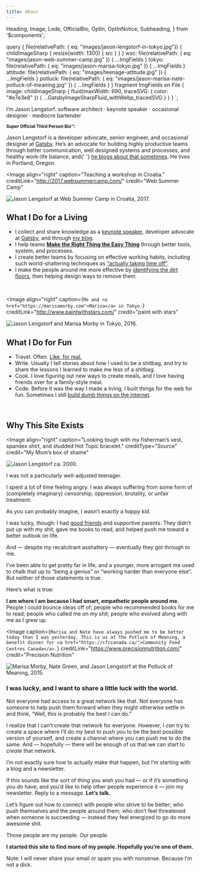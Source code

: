 ```yaml
---
title: About
---
```


  Heading,
  Image,
  Lede,
  OfficialBio,
  OptIn,
  OptInNotice,
  Subheading,
} from '$components';

  query {
    file(relativePath: { eq: "images/jason-lengstorf-in-tokyo.jpg"}) {
      childImageSharp {
        resize(width: 1300) {
          src
        }
      }
    }
    wsc: file(relativePath: { eq: "images/jason-web-summer-camp.jpg" }) {
      ...ImgFields
    }
    tokyo: file(relativePath: { eq: "images/jason-marisa-tokyo.jpg" }) {
      ...ImgFields
    }
    attitude: file(relativePath: { eq: "images/teenage-attitude.jpg" }) {
      ...ImgFields
    }
    potluck: file(relativePath: { eq: "images/jason-marisa-nate-potluck-of-meaning.jpg" }) {
      ...ImgFields
    }
  }
  fragment ImgFields on File {
    image: childImageSharp {
      fluid(maxWidth: 690, traceSVG: { color: "#e7e3e8" }) {
        ...GatsbyImageSharpFluid_withWebp_tracedSVG
      }
    }
  }
`;

<Beard />

<Heading>I’m Jason Lengstorf.</Heading>
<Subheading>
  software architect · keynote speaker · occasional designer · mediocre bartender
</Subheading>

<OfficialBio>
  <p>
    <strong>
      <small>Super Official Third Person Bio™:</small>
    </strong>
  </p>
  <Lede>
    Jason Lengstorf is a developer advocate, senior engineer, and occasional
    designer at <a href="https://gatsbyjs.org">Gatsby</a>. He’s an advocate for
    building highly productive teams through better communication, well designed
    systems and processes, and healthy work-life balance, and{' '}
    <a href="https://lengstorf.com">he blogs about that sometimes</a>. He lives
    in Portland, Oregon.
  </Lede>
</OfficialBio>

<Image
  align="right"
  caption="Teaching a workshop in Croatia."
  creditLink="http://2017.websummercamp.com/"
  credit="Web Summer Camp"
>
  <Img
    alt="Jason Lengstorf at Web Summer Camp in Croatia, 2017."
    fluid={props.data.wsc.image.fluid}
  />
</Image>

## What I Do for a Living

- I collect and share knowledge as a [keynote speaker](/speaking), developer advocate at [Gatsby](https://gatsbyjs.org), and through [my blog](/blog).
- I help teams [**Make the Right Thing the Easy Thing**](https://youtu.be/xqT8e6_yzLg) through better tools, system, and processes.
- I create better teams by focusing on effective working habits, including such world-shattering techniques as [“actually taking time off”](/overtime-hurts-productivity).
- I make the people around me more effective by [identifying the dirt floors](/dirt-floors), then helping design ways to remove them.

<br style="clear: both" />

<Image
  align="right"
  caption={`Me and <a href="https://marisamorby.com">Marisa</a> in Tokyo.`}
  creditLink="http://www.paintwithstars.com/"
  credit="paint with stars"
>
  <Img
    alt="Jason Lengstorf and Marisa Morby in Tokyo, 2016."
    fluid={props.data.tokyo.image.fluid}
  />
</Image>

## What I Do for Fun

- Travel. Often. [Like, for real.](/two-years-in-airbnbs)
- Write. Usually I tell stories about how I used to be a shitbag, and try to share the lessons I learned to make me less of a shitbag.
- Cook. I love figuring out new ways to create meals, and I love having friends over for a family-style meal.
- Code. Before it was the way I made a living, I built things for the web for fun. Sometimes I still [build dumb things on the internet](https://whichbeardisthis.com).

<br style="clear: both" />

## Why This Site Exists

<Image
  align="right"
  caption="Looking tough with my fisherman’s vest, spandex shirt, and studded Hot Topic bracelet."
  creditType="Source"
  credit="My Mom’s box of shame"
>
  <Img
    alt="Jason Lengstorf ca. 2000."
    fluid={props.data.attitude.image.fluid}
  />
</Image>

I was not a particularly well-adjusted teenager.

I spent a lot of time feeling angry. I was always suffering from some form of (completely imaginary) censorship, oppression, brutality, or unfair treatment.

As you can probably imagine, I wasn’t exactly a _happy_ kid.

I was lucky, though: I had [good friends](/best-friends) and supportive parents. They didn’t put up with my shit, gave me books to read, and helped push me toward a better outlook on life.

And — despite my recalcitrant asshattery — eventually they got through to me.

I’ve been able to get pretty far in life, and a younger, more arrogant me used to chalk that up to “being a genius” or “working harder than everyone else”. But neither of those statements is true.

Here‘s what <em>is</em> true:

**I am where I am because I had smart, empathetic people around me.** People I could bounce ideas off of; people who recommended books for me to read; people who called me on my shit; people who evolved along with me as I grew up.

<Image
  caption={`Marisa and Nate have always pushed me to be better today than I was
    yesterday. This is us at the Potluck of Meaning, a benefit dinner for
    <a href="https://cfccanada.ca/">Community Food Centres Canada</a>.`}
  creditLink="https://www.precisionnutrition.com/"
  credit="Precision Nutrition"
>
  <Img
    alt="Marisa Morby, Nate Green, and Jason Lengstorf at the Potluck of Meaning, 2015."
    fluid={props.data.potluck.image.fluid}
  />
</Image>

### I was lucky, and I want to share a little luck with the world.

Not everyone had access to a great network like that. Not everyone has someone to help push them forward when they might otherwise settle in and think, “Well, this is probably the best I can do.”

I realize that I can’t create that network for everyone. However, I _can_ try to create a space where I’ll do my best to push you to be the best possible version of yourself, and create a channel where you can push me to do the same. And — hopefully — there will be enough of us that we can start to _create_ that network.

I’m not exactly sure how to actually make that happen, but I’m starting with a blog and a newsletter.

If this sounds like the sort of thing you wish you had — or if it’s something you _do_ have, and you’d like to help other people experience it — join my newsletter. Reply to a message. **Let’s talk.**

Let’s figure out how to connect with people who strive to be better; who push themselves and the people around them; who don’t feel threatened when someone is succeeding — instead they feel energized to go do more awesome shit.

Those people are my people. _Our_ people.

**I started this site to find more of my people. Hopefully you’re one of them.**

<OptIn button="Join Now" group="DEFAULT" source="/about/" />
<OptInNotice>
  Note: I will never share your email or spam you with nonsense.
  Because I’m not a dick.
</OptInNotice>
